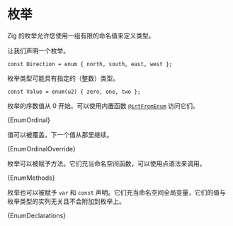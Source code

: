 

# 枚举

Zig 的枚举允许您使用一组有限的命名值来定义类型。

让我们声明一个枚举。

```zig
const Direction = enum { north, south, east, west };
```

枚举类型可能具有指定的（整数）类型。

```zig
const Value = enum(u2) { zero, one, two };
```

枚举的序数值从 0 开始。可以使用内置函数 [`@intFromEnum`](https://ziglang.org/documentation/master/#intFromEnum) 访问它们。

<CodeBlock language="zig">{EnumOrdinal}</CodeBlock>

值可以被覆盖，下一个值从那里继续。

<CodeBlock language="zig">{EnumOrdinalOverride}</CodeBlock>

枚举可以被赋予方法。它们充当命名空间函数，可以使用点语法来调用。

<CodeBlock language="zig">{EnumMethods}</CodeBlock>

枚举也可以被赋予 `var` 和 `const` 声明。它们充当命名空间全局变量，它们的值与枚举类型的实列无关且不会附加到枚举上。

<CodeBlock language="zig">{EnumDeclarations}</CodeBlock>
